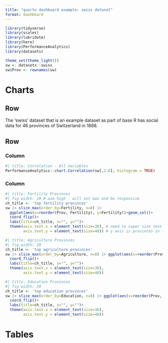 ```yaml
---
title: "quarto dashboard example: swiss dataset"
format: dashboard
---
```


```r
library(tidyverse)
library(scales)
library(lubridate)
library(here)
library(PerformanceAnalytics)
library(datasets)

theme_set(theme_light())
sw <- datasets::swiss
sw$Prov <- rownames(sw)
```
# Charts

## Row

The 'swiss' dataset that is an example dataset as part of base R has social data for 46 provinces of Switzerland in 1888. 

## Row 

### Column {width=70%}

```r
#| title: Correlation - All Variables
PerformanceAnalytics::chart.Correlation(sw[,1:6], histogram = TRUE)
```

### Column {width=30%}

```r
#| title: Fertility Provinces
#| fig-width: 20 # aim high - will set max and be responsive
ch_title <- 'top fertility provinces'
sw |> slice_max(order_by=Fertility, n=8) |> 
  ggplot(aes(x=reorder(Prov, Fertility), y=Fertility))+geom_col()+
  coord_flip()+
  labs(title=ch_title, x="", y="")+
  theme(axis.text.x = element_text(size=36), # need to super size text for legibility
        axis.text.y = element_text(size=48)) # y axis is provinces in this case
```

```r
#| title: Agriculture Provinces
#| fig-width: 20
ch_title <- 'top agriculture provinces'
sw |> slice_max(order_by=Agriculture, n=8) |> ggplot(aes(x=reorder(Prov, Agriculture), y=Agriculture))+geom_col()+
  coord_flip()+
  labs(title=ch_title, x="", y="")+
  theme(axis.text.x = element_text(size=36),
        axis.text.y = element_text(size=48))
```

```r
#| title: Education Provinces
#| fig-width: 20
ch_title <- 'top education provinces'
sw |> slice_max(order_by=Education, n=8) |> ggplot(aes(x=reorder(Prov, Education), y=Education))+geom_col()+
  coord_flip()+
  labs(title=ch_title, x="", y="")+
  theme(axis.text.x = element_text(size=36),
        axis.text.y = element_text(size=48))
```


# Tables